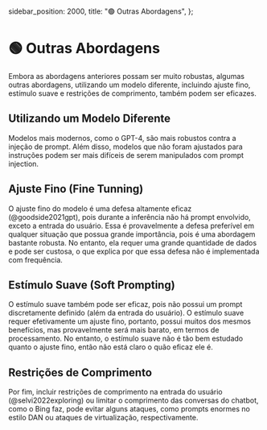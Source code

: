   sidebar_position: 2000,
  title: "🟢 Outras Abordagens",
};

# 🟢 Outras Abordagens

Embora as abordagens anteriores possam ser muito robustas, algumas outras abordagens, utilizando um modelo diferente, incluindo ajuste fino, estímulo suave e restrições de comprimento, também podem ser eficazes.

## Utilizando um Modelo Diferente

Modelos mais modernos, como o GPT-4, são mais robustos contra a injeção de prompt. Além disso, modelos que não foram ajustados para instruções podem ser mais difíceis de serem manipulados com prompt injection.

## Ajuste Fino (Fine Tunning)

O ajuste fino do modelo é uma defesa altamente eficaz (@goodside2021gpt), pois durante a inferência não há prompt envolvido, exceto a entrada do usuário. Essa é provavelmente a defesa preferível em qualquer situação que possua grande importância, pois é uma abordagem bastante robusta. No entanto, ela requer uma grande quantidade de dados e pode ser custosa, o que explica por que essa defesa não é implementada com frequência.

## Estímulo Suave (Soft Prompting)

O estímulo suave também pode ser eficaz, pois não possui um prompt discretamente definido (além da entrada do usuário). O estímulo suave requer efetivamente um ajuste fino, portanto, possui muitos dos mesmos benefícios, mas provavelmente será mais barato, em termos de processamento. No entanto, o estímulo suave não é tão bem estudado quanto o ajuste fino, então não está claro o quão eficaz ele é.

## Restrições de Comprimento

Por fim, incluir restrições de comprimento na entrada do usuário (@selvi2022exploring) ou limitar o comprimento das conversas do chatbot, como o Bing faz, pode evitar alguns ataques, como prompts enormes no estilo DAN ou ataques de virtualização, respectivamente.
